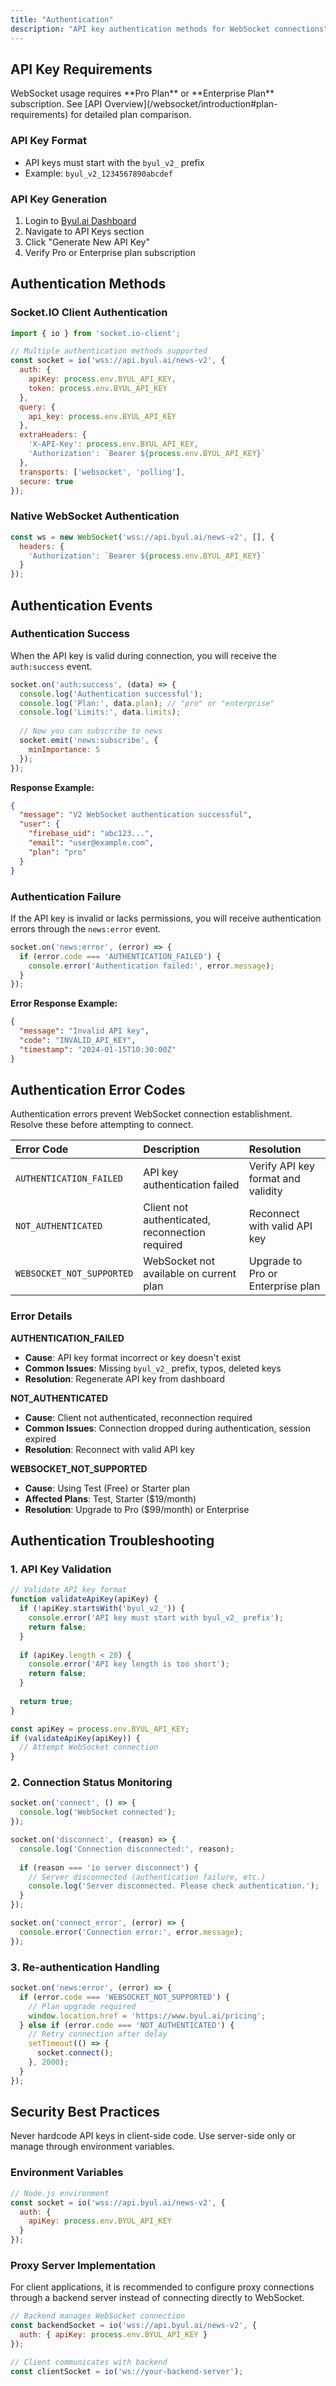```yaml
---
title: "Authentication"
description: "API key authentication methods for WebSocket connections"
---
```


## API Key Requirements

<Info>
WebSocket usage requires **Pro Plan** or **Enterprise Plan** subscription. See [API Overview](/websocket/introduction#plan-requirements) for detailed plan comparison.
</Info>

### API Key Format

- API keys must start with the `byul_v2_` prefix
- Example: `byul_v2_1234567890abcdef`

### API Key Generation

1. Login to [Byul.ai Dashboard](https://www.byul.ai/dashboard)
2. Navigate to API Keys section
3. Click "Generate New API Key"
4. Verify Pro or Enterprise plan subscription

## Authentication Methods

### Socket.IO Client Authentication

```javascript
import { io } from 'socket.io-client';

// Multiple authentication methods supported
const socket = io('wss://api.byul.ai/news-v2', {
  auth: {
    apiKey: process.env.BYUL_API_KEY,
    token: process.env.BYUL_API_KEY
  },
  query: {
    api_key: process.env.BYUL_API_KEY
  },
  extraHeaders: {
    'X-API-Key': process.env.BYUL_API_KEY,
    'Authorization': `Bearer ${process.env.BYUL_API_KEY}`
  },
  transports: ['websocket', 'polling'],
  secure: true
});
```

### Native WebSocket Authentication

```javascript
const ws = new WebSocket('wss://api.byul.ai/news-v2', [], {
  headers: {
    'Authorization': `Bearer ${process.env.BYUL_API_KEY}`
  }
});
```

## Authentication Events

### Authentication Success

When the API key is valid during connection, you will receive the `auth:success` event.

```javascript
socket.on('auth:success', (data) => {
  console.log('Authentication successful');
  console.log('Plan:', data.plan); // "pro" or "enterprise"
  console.log('Limits:', data.limits);
  
  // Now you can subscribe to news
  socket.emit('news:subscribe', {
    minImportance: 5
  });
});
```

**Response Example:**
```json
{
  "message": "V2 WebSocket authentication successful",
  "user": {
    "firebase_uid": "abc123...",
    "email": "user@example.com",
    "plan": "pro"
  }
}
```

### Authentication Failure

If the API key is invalid or lacks permissions, you will receive authentication errors through the `news:error` event.

```javascript
socket.on('news:error', (error) => {
  if (error.code === 'AUTHENTICATION_FAILED') {
    console.error('Authentication failed:', error.message);
  }
});
```

**Error Response Example:**
```json
{
  "message": "Invalid API key",
  "code": "INVALID_API_KEY",
  "timestamp": "2024-01-15T10:30:00Z"
}
```

## Authentication Error Codes

<Warning>
Authentication errors prevent WebSocket connection establishment. Resolve these before attempting to connect.
</Warning>

| Error Code | Description | Resolution |
|:-----------|:------------|:-----------|
| `AUTHENTICATION_FAILED` | API key authentication failed | Verify API key format and validity |
| `NOT_AUTHENTICATED` | Client not authenticated, reconnection required | Reconnect with valid API key |
| `WEBSOCKET_NOT_SUPPORTED` | WebSocket not available on current plan | Upgrade to Pro or Enterprise plan |

### Error Details

**AUTHENTICATION_FAILED**
- **Cause**: API key format incorrect or key doesn't exist
- **Common Issues**: Missing `byul_v2_` prefix, typos, deleted keys
- **Resolution**: Regenerate API key from dashboard

**NOT_AUTHENTICATED**
- **Cause**: Client not authenticated, reconnection required
- **Common Issues**: Connection dropped during authentication, session expired
- **Resolution**: Reconnect with valid API key

**WEBSOCKET_NOT_SUPPORTED** 
- **Cause**: Using Test (Free) or Starter plan
- **Affected Plans**: Test, Starter ($19/month)
- **Resolution**: Upgrade to Pro ($99/month) or Enterprise

## Authentication Troubleshooting

### 1. API Key Validation
```javascript
// Validate API key format
function validateApiKey(apiKey) {
  if (!apiKey.startsWith('byul_v2_')) {
    console.error('API key must start with byul_v2_ prefix');
    return false;
  }
  
  if (apiKey.length < 20) {
    console.error('API key length is too short');
    return false;
  }
  
  return true;
}

const apiKey = process.env.BYUL_API_KEY;
if (validateApiKey(apiKey)) {
  // Attempt WebSocket connection
}
```

### 2. Connection Status Monitoring
```javascript
socket.on('connect', () => {
  console.log('WebSocket connected');
});

socket.on('disconnect', (reason) => {
  console.log('Connection disconnected:', reason);
  
  if (reason === 'io server disconnect') {
    // Server disconnected (authentication failure, etc.)
    console.log('Server disconnected. Please check authentication.');
  }
});

socket.on('connect_error', (error) => {
  console.error('Connection error:', error.message);
});
```

### 3. Re-authentication Handling
```javascript
socket.on('news:error', (error) => {
  if (error.code === 'WEBSOCKET_NOT_SUPPORTED') {
    // Plan upgrade required
    window.location.href = 'https://www.byul.ai/pricing';
  } else if (error.code === 'NOT_AUTHENTICATED') {
    // Retry connection after delay
    setTimeout(() => {
      socket.connect();
    }, 2000);
  }
});
```

## Security Best Practices

<Warning>
Never hardcode API keys in client-side code. Use server-side only or manage through environment variables.
</Warning>

### Environment Variables
```javascript
// Node.js environment
const socket = io('wss://api.byul.ai/news-v2', {
  auth: {
    apiKey: process.env.BYUL_API_KEY
  }
});
```

### Proxy Server Implementation
For client applications, it is recommended to configure proxy connections through a backend server instead of connecting directly to WebSocket.

```javascript
// Backend manages WebSocket connection
const backendSocket = io('wss://api.byul.ai/news-v2', {
  auth: { apiKey: process.env.BYUL_API_KEY }
});

// Client communicates with backend
const clientSocket = io('ws://your-backend-server');
```